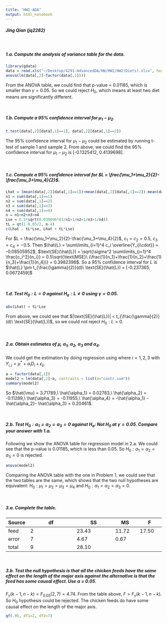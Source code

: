 ```yaml
---
title: "HW2-ADA"
output: html_notebook
---
```

##### Jing Qian (jq2282)

<br>

##### 1.a. Compute the analysis of variance table for the data.
```r
library(gdata)
data = read.xls("~/Desktop/4291-AdvancedDA/HW/HW2/HW2(Diets).xlsx", header=TRUE)
anova(lm(data[,2]~factor(data[,1])))
```

From the ANOVA table, we could find that p-value = 0.01185, which is smaller than $\gamma = 0.05$.
So we could reject $H_0$, which means at least two diet means are significantly different.

<br>

##### 1.b. Compute a 95\% confidence interval for $\mu_1 - \mu_2$.
```r
t.test(data[,2][data[,1]==1], data[,2][data[,1]==2])
```

The 95\% confidence interval for $\mu_1 - \mu_2$ could be estimated by running t-test of sample 1 and sample 2. From above, we could find the 95\% confidence interval for $\mu_1 - \mu_2$ is [-0.1325412,  0.4139698].

<br>

##### 1.c. Compute a 95\% confidence interval for $L = \frac{\mu_1+\mu_2}{2}-\frac{\mu_3+\mu_4}{2}$.
```r
Lhat = (mean(data[,2][data[,1]==1])+mean(data[,2][data[,1]==2])-mean(data[,2][data[,1]==3])-mean(data[,2][data[,1]==4]))*0.5
n1 = sum(data[,1]==1)
n2 = sum(data[,1]==2)
n3 = sum(data[,1]==3)
n4 = sum(data[,1]==4)
n = n1+n2+n3+n4
Lse = 0.5*sqrt(0.039096*(1/n1+1/n2+1/n3+1/n4))
tL = qt(1-0.05/2, n-4)
c(Lhat - tL*Lse, Lhat + tL*Lse)
```

For $L = \frac{\mu_1+\mu_2}{2}-\frac{\mu_3+\mu_4}{2}$, $c_1 = c_2 = 0.5,\ c_3 = c_4 = -0.5$.
Then $\hat{L} = \sum\limits_{i=1}^4 c_i \overline{Y_{i\cdot}} = -0.08505952$,
$\text{SE}(\hat{L}) = \sqrt{\sigma^2 \sum\limits_{i=1}^4 \frac{c_i^2}{n_i}} = 0.5\sqrt{\text{MSE}\ (\frac{1}{n_1}+\frac{1}{n_2}+\frac{1}{n_3}+\frac{1}{n_4})} = 0.3982396$.
So a 95\% confidence interval for $L$ is $\hat{L} \pm t_{\frac{\gamma}{2}}(d)\ \text{SE}(\hat{L}) = [-0.237365, 0.0672459]$

<br>

##### 1.d. Test $H_0: L = 0$ against $H_a: L \neq 0$ using $\gamma = 0.05$.
```r
abs(Lhat) > tL*Lse
```
From above, we could see that $|\text{SE}(\hat{L})| < t_{\frac{\gamma}{2}}(d)\ \text{SE}(\hat{L})$, so we could not reject $H_0: L = 0$.

<br>

##### 2.a. Obtain estimates of $\mu,\ \alpha_1,\ \alpha_2,\ \alpha_3$ and $\alpha_4$.
We could get the estimation by doing regression using 
\begin{equation}
D_i=
\begin{cases}
1,& \text{if diet is }i\\
-1,& \text{if diet is 4}\\
0,& \text{otherwise} 
\end{cases}
\end{equation}
where $i=1,2,3$ with $Y_{i,j} = \mu^* + \alpha_i D_i + \epsilon_{ij}$.
```r
a = factor(data[,1])
model2 = lm(data[,2]~a, contrasts = list(a="contr.sum"))
summary(model2)
```
So $\hat{\mu} = 3.71789,\ \hat{\alpha_1} = 0.02783,\ \hat{\alpha_2} = -0.11289,\ \hat{\alpha_3} = -0.11955,\ \hat{\alpha_4} = -\hat{\alpha_1} - \hat{\alpha_2}- \hat{\alpha_3} = 0.20461$.

<br>

##### 2.b. Test $H_0: \alpha_1=\alpha_2=\alpha_3=0$ against $H_a$: Not $H_0$ at $\gamma=0.05$. Compare your answer with 1.a.
Following we show the ANOVA table for regression model in 2.a.
We could see that the p-value is 0.01185, which is less than 0.05.
So $H_0: \alpha_1=\alpha_2=\alpha_3=0$ is rejected.
```r
anova(model2)
```
Comparing the ANOVA table with the one in Problem 1, we could see that the two tables are the same, which shows that the two null hypotheses are equivalent: $H_0: \mu_1=\mu_2=\mu_3=\mu_4$ and $H_0: \alpha_1=\alpha_2=\alpha_3=0$.


<br>

##### 3.a. Complete the table.
| Source | df | SS | MS | F |
|----------------|-----------------------------------------------------------------------|---------------------------------------------------------|-------------------------------------|-------------------------------------|
| feed | 2 | 23.43 | 11.72 | 17.50 |
| error | 7 | 4.67 | 0.67 |
| total | 9 | 28.10 | 

<br>

##### 3.b. Test the null hypothesis is that all the chicken feeds have the same effect on the length of the major axis against the alternative is that the feed has some causal effect. Use $\alpha$ = 0.05.
$F_{\gamma}(k-1, n-k) = F_{0.05}(2, 7) = 4.74$.
From the table above, $F > F_{\gamma}(k-1, n-k)$. 
So $H_0$ hypothesis could be rejected.
The chicken feeds do have some causal effect on the length of the major axis.
```r
qf(.95, df1=2, df2=7)
```

